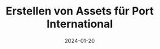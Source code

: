 ---
title: "Erstellen von Assets für Port International"
client: Port International
date: "2024-01-20"
category: "Design & Development"
image: "./image.png"
previewImages:
  - src: "./reference1.png"
    size: "sm"
  - src: "./reference2.png"
    size: "lg"
---